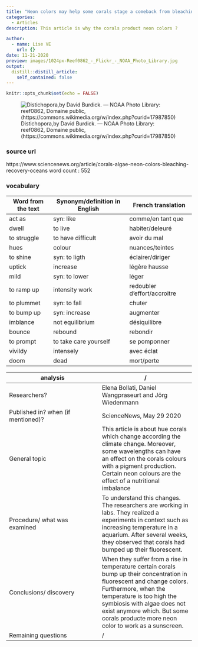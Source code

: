 ```yaml
---
title: "Neon colors may help some corals stage a comeback from bleaching"
categories:
  - Articles
description: This article is why the corals product neon colors ?

author: 
  - name: Lise VE 
    url: {}
date: 11-21-2020
preview: images/1024px-Reef0862_-_Flickr_-_NOAA_Photo_Library.jpg 
output:
  distill::distill_article:
    self_contained: false
---
```


```r
knitr::opts_chunk$set(echo = FALSE)
```


![Distichopora,by David Burdick. — NOAA Photo Library: reef0862, Domaine public, (https://commons.wikimedia.org/w/index.php?curid=17987850)](images/1024px-Reef0862_-_Flickr_-_NOAA_Photo_Library.jpg)

### source url 

https://www.sciencenews.org/article/corals-algae-neon-colors-bleaching-recovery-oceans
word count : 552

### vocabulary 
|Word from the text|Synonym/definition in English|French translation|
| --- | --- | --- |
|act as|syn: like|comme/en tant que|
|dwell|to live|habiter/deleuré|
|to struggle|to have difficult|avoir du mal|
|hues|colour|nuances/teintes|
|to shine|syn: to ligth|éclairer/diriger|
|uptick|increase|légère hausse|
|mild|syn: to lower|léger|
|to ramp up|intensity work|redoubler d'effort/accroitre|
|to plummet|syn: to fall|chuter|
|to bump up|syn: increase|augmenter|
|imblance|not equilibrium|désiquilibre|
|bounce|rebound|rebondir|
|to prompt|to take care yourself|se pomponner|
|vivildy|intensely|avec éclat|
|doom|dead|mort/perte|

|analysis|/     |
| --- | --- |
|Researchers?|Elena Bollati, Daniel Wangpraseurt and Jörg Wiedenmann|
|Published in? when (if mentioned)?|ScienceNews, May 29 2020|
|General topic|This article is about hue corals which change according the climate change.  Moreover, some wavelengths can have an effect on the corals colours with a pigment production. Certain neon colours are the effect of a nutritional imbalance|
|Procedure/ what was examined|To understand this changes. The researchers are working in labs. They realized a experiments in context such as increasing temperature in a aquarium. After several weeks, they observed that corals had bumped up their fluorescent.|
|Conclusions/ discovery|When they suffer  from a rise in temperature certain corals bump up their concentration in fluorescent and change colors. Furthermore, when the temperature is too high the symbiosis with algae does not exist anymore which. But some corals producte more neon color to work as a sunscreen.|
|Remaining questions|/|


